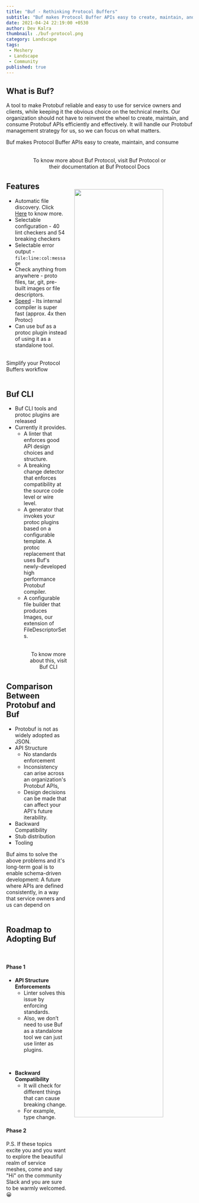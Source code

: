 ```yaml
---
title: "Buf - Rethinking Protocol Buffers"
subtitle: "Buf makes Protocol Buffer APIs easy to create, maintain, and consume"
date: 2021-04-24 22:19:00 +0530
author: Dev Kalra
thumbnail: ./buf-protocol.png
category: Landscape
tags:
 - Meshery
 - Landscape
 - Community
published: true
---
```



<BlogWrapper>
<BufProtocol>

## What is Buf?
A tool to make Protobuf reliable and easy to use for service owners and clients, while keeping it the obvious choice on the technical merits.
Our organization should not have to reinvent the wheel to create, maintain, and consume Protobuf APIs efficiently and effectively. It will handle our Protobuf management strategy for us, so we can focus on what matters.

<div class="fact">Buf makes Protocol Buffer APIs easy to create, maintain, and consume</div>

<div class="intro" style="text-align:center;margin: 2rem 4rem;"><p>To know more about Buf Protocol, visit <Link to="https://buf.build/">Buf Protocol</Link> or their documentation at <Link to="https://docs.buf.build/">Buf Protocol Docs</Link></p></div>

<img style="display: inline; float: right; max-width:300px; width:80%; padding: 1.25rem;" src={Problems} />

## Features 
- Automatic file discovery. Click [Here](https://docs.buf.build/lint-overview/) to know more.
- Selectable configuration - 40 lint checkers and 54 breaking checkers
- Selectable error output - `file:line:col:message`
- Check anything from anywhere - proto files, tar, git, pre-built images or file descriptors.
- [Speed](https://docs.buf.build/tour-8/) - Its internal compiler is super fast (approx. 4x then Protoc)
- Can use buf as a protoc plugin instead of using it as a standalone tool.

<br />

<div class="fact-left">Simplify your Protocol Buffers workflow</div>

<br />

## Buf CLI

- Buf CLI tools and protoc plugins are released
- Currently it provides.
    - A linter that enforces good API design choices and structure.
    - A breaking change detector that enforces compatibility at the source code level or wire level.
    - A generator that invokes your protoc plugins based on a configurable template. A protoc replacement that uses Buf's newly-developed high performance Protobuf compiler.
    - A configurable file builder that produces Images, our extension of FileDescriptorSets.

<div class="intro" style="text-align:center;margin: 2rem 4rem;"><p>To know more about this, visit <Link to="https://docs.buf.build/#the-buf-cli">Buf CLI</Link></p></div>

## Comparison Between Protobuf and Buf

- Protobuf is not as widely adopted as JSON.
- API Structure 
    - No standards enforcement
    - Inconsistency can arise across an organization's Protobuf APIs,   
    - Design decisions can be made that can affect your API's future iterability.
- Backward Compatibility
- Stub distribution
- Tooling

<div class="fact-center">Buf aims to solve the above problems and it's long-term goal is to enable schema-driven development: A future where APIs are defined consistently, in a way that service owners and us can depend on</div>

<br />

## Roadmap to Adopting Buf

<br />

#### Phase 1

- **API Structure  Enforcements**
    - Linter solves this issue by enforcing standards. 
    - Also, we don’t need to use Buf as a standalone tool we can just use linter as plugins.

<br />

- **Backward Compatibility**
    - It will check for different things that can cause breaking change.
    - For example, type change.

#### Phase 2



<div class="intro"><p>P.S. If these topics excite you and you want to explore the beautiful realm of service meshes, come and say "Hi" on the community <Link to="http://slack.layer5.io">Slack</Link> and you are sure to be warmly welcomed. <span>😀</span></p></div>

</BufProtocol>
</BlogWrapper>